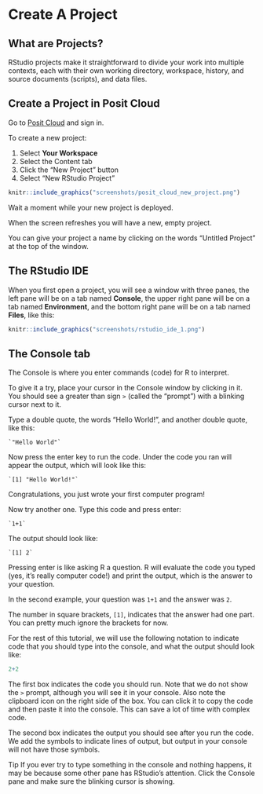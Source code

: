 # Create A Project

## What are Projects?

RStudio projects make it straightforward to divide your work into multiple contexts, each with their own working directory, workspace, history, and source documents (scripts), and data files.


## Create a Project in Posit Cloud

Go to [Posit Cloud](https://posit.cloud/) and sign in.

To create a new project:

1. Select **Your Workspace**
2. Select the Content tab
3. Click the "New Project" button
4. Select "New RStudio Project"

```r
knitr::include_graphics("screenshots/posit_cloud_new_project.png")
```

Wait a moment while your new project is deployed.

When the screen refreshes you will have a new, empty project.

You can give your project a name by clicking on the words "Untitled Project" at the top of the window.

## The RStudio IDE

When you first open a project, you will see a window with three panes, the left pane will be on a tab named **Console**, the upper right pane will be on a tab named **Environment**, and the bottom right pane will be on a tab named **Files**, like this:

```r
knitr::include_graphics("screenshots/rstudio_ide_1.png")
```

## The Console tab

The Console is where you enter commands (code) for R to interpret.

To give it a try, place your cursor in the Console window by clicking in it. You should see a greater than sign `>` (called the "prompt") with a blinking cursor next to it.

Type a double quote, the words "Hello World!", and another double quote, like this:

    `"Hello World"`

Now press the enter key to run the code. Under the code you ran will appear the output, which will look like this:

    `[1] "Hello World!"`

<p class="text-success font-weight-bold">Congratulations, you just wrote your first computer program!</p>

Now try another one. Type this code and press enter:

    `1+1`

The output should look like:

    `[1] 2`

Pressing enter is like asking R a question. R will evaluate the code you typed (yes, it's really computer code!) and print the output, which is the answer to your question.

In the second example, your question was `1+1` and the answer was `2`.

The number in square brackets, `[1]`, indicates that the answer had one part. You can pretty much ignore the brackets for now.

For the rest of this tutorial, we will use the following notation to indicate code that you should type into the console, and what the output should look like:

```r
2+2
```

The first box indicates the code you should run. Note that we do not show the `>` prompt, although you will see it in your console. Also note the clipboard icon on the right side of the box. You can click it to copy the code and then paste it into the console. This can save a lot of time with complex code.

The second box indicates the output you should see after you run the code. We add the symbols  to indicate lines of output, but output in your console will not have those symbols.

<span class="label label-info">Tip</span> If you ever try to type something in the console and nothing happens, it may be because some other pane has RStudio's attention. Click the Console pane and make sure the blinking cursor is showing.